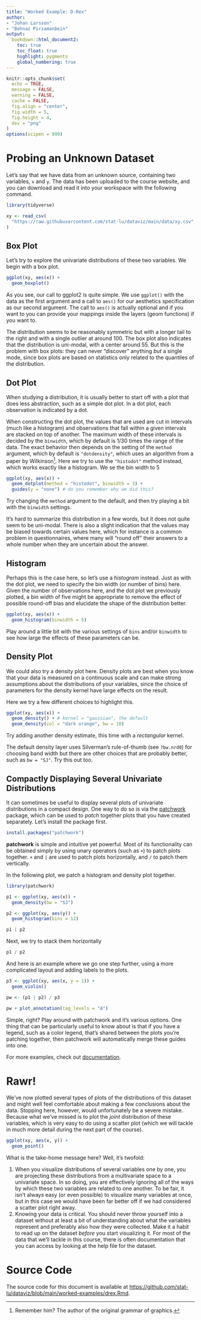 ```yaml
---
title: "Worked Example: D-Rex"
author: 
- "Johan Larsson"
- "Behnaz Pirzamanbein"
output:
  bookdown::html_document2:
    toc: true
    toc_float: true
    highlight: pygments
    global_numbering: true
---
```


```r

knitr::opts_chunk$set(
  echo = TRUE,
  message = FALSE,
  warning = FALSE,
  cache = FALSE,
  fig.align = "center",
  fig.width = 5,
  fig.height = 4,
  dev = "png"
)
options(scipen = 999)
```

# Probing an Unknown Dataset

Let's say that we have data from an unknown source, containing two
variables, `x` and `y`. The data has been uploaded to the course website,
and you can download and read it into your workspace with the following command.

```r
library(tidyverse)

xy <- read_csv(
  "https://raw.githubusercontent.com/stat-lu/dataviz/main/data/xy.csv"
)
```

## Box Plot

Let's try to explore the univariate distributions of these two variables.
We begin with a box plot.

```r
ggplot(xy, aes(x)) +
  geom_boxplot()
```

As you see, our call to ggplot2 is quite simple. We use `ggplot()` with the
data as the first argument and a call to `aes()` for our aesthetics
specification as our second argument. The call to `aes()` is actually optional
and if you want to you can provide your mappings inside the layers (geom
functions) if you want to.

The distribution seems to be reasonably symmetric but with a longer tail to the
right and with a single outlier at around 100. The box plot also indicates that
the distribution is uni-modal, with a center around 55. But this is the problem
with box plots: they can never "discover" anything *but* a single mode, since
box plots are based on statistics only related to the quantiles of the
distribution.

## Dot Plot

When studying a distribution, it is usually better to start off with a plot
that does less abstraction, such as a
simple dot plot. In a dot plot, each observation is indicated by a
dot. 

When constructing the dot plot, the values that are used are cut in intervals
(much like a histogram) and observations that fall within a given intervals are
stacked on top of another. The maximum width of these intervals is decided by
the `binwidth`, which by default is 1/30 times the range of the data. The exact
behavior then depends on the setting of the `method` argument, which by default
is `"dotdensity"`, which uses an algorithm from a paper by Wilkinson^[Remember
him? The author of the original grammar of graphics.]. Here we try to use the
`"histodot"` method instead, which works exactly like a histogram. We se the
bin width to 5

```r
ggplot(xy, aes(x)) +
  geom_dotplot(method = "histodot", binwidth = 3) +
  guides(y = "none") # do you remember why we did this?
```

Try changing the `method` argument to the default, and then try playing a bit
with the `binwidth` settings.

It's hard to summarize this distribution in a few words, but it does not quite
seem to be uni-modal. There is also a slight indication that the values may be
biased towards certain values here, which for instance is a common problem in
questionnaires, where many will "round off" their answers to a whole number
when they are uncertain about the answer.

## Histogram

Perhaps this is the case here, so let's use a *histogram* instead. Just as with
the dot plot, we need to specify the bin width (or number of bins) here. Given
the number of observations here, and the dot plot we previously plotted, a bin
width of five might be appropriate to remove the effect of possible round-off
bias and elucidate the shape of the distribution better.

```r
ggplot(xy, aes(x)) +
  geom_histogram(binwidth = 5)
```

Play around a little bit with the various settings of `bins` and/or `binwidth`
to see how large the effects of these parameters can be.

## Density Plot

We could also try a density plot here. Density plots are best when you know
that your data is measured on a continuous scale and can make strong
assumptions about the distributions of your variables, since the choice
of parameters for the density kernel have large effects on the result.

Here we try a few different choices to highlight this.

```r
ggplot(xy, aes(x)) +
  geom_density() + # kernel = "gaussian", the default
  geom_density(col = "dark orange", bw = 10)
```

Try adding another density estimate, this time with a *rectangular* kernel.

The default density layer uses Silverman's rule-of-thumb (see `?bw.nrd0`) for
choosing band width but there are other choices that are probably better, such
as `bw = "SJ"`. Try this out too.

## Compactly Displaying Several Univariate Distributions

It can sometimes be useful to display several plots of univariate 
distributions in a compact design. One way to do so is via
the [patchwork](https://CRAN.R-project.org/package=patchwork) package, which
can be used to *patch* together plots that you have created separately.
Let's install the package first.

```r
install.packages("patchwork")
```

**patchwork** is simple and intuitive yet powerful. Most of its functionality
can be obtained simply by using unary operators (such as `+`) to patch plots
together. `+` and `|` are used to patch plots horizontally, and `/` to patch
them vertically.

In the following plot, we patch a histogram and density plot together.

```r
library(patchwork)

p1 <- ggplot(xy, aes(x)) +
  geom_density(bw = "SJ")

p2 <- ggplot(xy, aes(y)) +
  geom_histogram(bins = 12)

p1 | p2
```

Next, we try to stack them horizontally

```r
p1 / p2
```


And here is an example where we go one step further, using a more complicated
layout and adding labels to the plots.

```r
p3 <- ggplot(xy, aes(x, y = 1)) +
  geom_violin()

pw <- (p1 | p2) / p3

pw + plot_annotation(tag_levels = "A")
```

Simple, right? Play around with patchwork and it's various options. One thing
that can be particularly useful to know about is that if you have a legend,
such as a color legend, that's shared between the plots you're patching
together, then patchwork will automatically merge these guides into one.

For more examples, check out
[documentation](https://patchwork.data-imaginist.com/index.html).

# Rawr!

We've now plotted several types of plots of the distributions of this dataset
and might well feel comfortable about making a few conclusions about the data.
Stopping here, however, would unfortunately be a severe mistake. Because what
we've missed is to plot the *joint* distribution of these variables, which is
very easy to do using a scatter plot (which we will tackle in much more detail
during the next part of the course).

```r
ggplot(xy, aes(x, y)) +
  geom_point()
```

What is the take-home message here? Well, it's twofold:

1. When you visualize distributions of several variables one by one, you are
   projecting these distributions from a multivariate space to a
   univariate space. In so doing, you are effectively ignoring all of the
   ways by which these two variables are related to one another. To be fair,
   it isn't always easy (or even possible) to visualize many variables at once,
   but in this case we would have been far better off if we had considered
   a scatter plot right away.
2. Knowing your data is critical. You should never throw yourself into a
   dataset without at least a bit of understanding about what the variables
   represent and preferably also how they were collected. Make it a habit
   to read up on the dataset *before* you start visualizing it. For most of
   the data that we'll tackle in this course, there is often documentation
   that you can access by looking at the help file for the dataset.

# Source Code

The source code for this document is available at
<https://github.com/stat-lu/dataviz/blob/main/worked-examples/drex.Rmd>.
